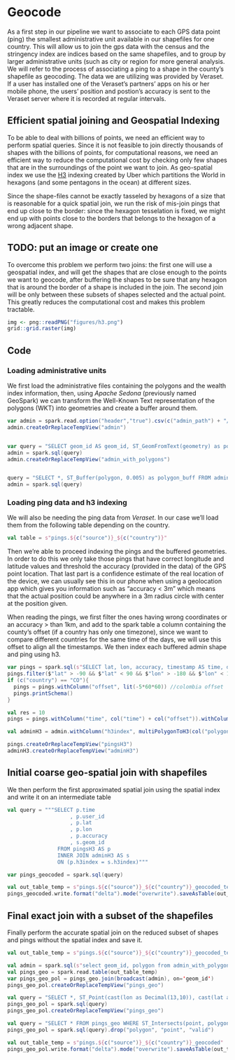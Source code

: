 # Geocode

As a first step in our pipeline we want to associate to each GPS data point (ping) the smallest administrative unit available
in our shapefiles for one country. This will allow us to join the gps data with the census
and the stringency index are indices based on the same shapefiles, and to group by larger administrative units (such
as city or region for more general analysis. We will refer to the process of associating a ping to a shape in the county's
shapefile as geocoding.
The data we are utilizing was provided by Veraset. If a user has installed one of the Veraset's
partners' apps on his or her mobile phone, the users' position and postion's accuracy is sent to the Veraset server where
it is recorded at regular intervals.

## Efficient spatial joining and Geospatial Indexing
To be able to deal with billions of points, we need an efficient way to perform spatial queries. Since it is not feasible
to join directly thousands of shapes with the billions of points, for computational reasons, we need an efficient way to reduce the
computational cost by checking only few shapes that are in the surroundings of the point we want to join.
As geo-spatial index we use the [H3](https://eng.uber.com/h3/) indexing created by Uber
which partitions the World in hexagons (and some pentagons in the ocean) at different sizes.

Since the shape-files cannot be exactly tasseled by hexagons of a size that is reasonable for a quick spatial join, we
run the risk of mis-join pings that end up close to the border: since the hexagon tesselation is fixed, we might end up
with points close to the borders that belongs to the hexagon of a wrong adjacent shape.

## TODO: put an image or create one

To overcome this problem we perform two joins: the first one will use a geospatial index, and will get the shapes that are close enough to
the points we want to geocode, after buffering the shapes to be sure that any hexagon that is around the border of a shape
is included in the join. The second join will be only between these subsets of shapes selected and the actual point. This greatly
reduces the computational cost and makes this problem tractable.



```r
img <- png::readPNG("figures/h3.png")
grid::grid.raster(img)
```

## Code


### Loading administrative units

We first load the administrative files containing the polygons and the wealth index information, then, using *Apache Sedona* (previously named GeoSpark) we
can transform the Well-Known Text representation of the polygons (WKT) into geometries and create a buffer around them.

```scala
var admin = spark.read.option("header","true").csv(c("admin_path") + "/" + c("country") + "/admin.csv")
admin.createOrReplaceTempView("admin")


var query = "SELECT geom_id AS geom_id, ST_GeomFromText(geometry) as polygon FROM admin"
admin = spark.sql(query)
admin.createOrReplaceTempView("admin_with_polygons")


query = "SELECT *, ST_Buffer(polygon, 0.005) as polygon_buff FROM admin_with_polygons"
admin = spark.sql(query)
```

### Loading ping data and h3 indexing

We will also be needing the ping data from *Veraset*. In our case we'll load them from the following table depending on the country.

```scala
val table = s"pings.${c("source")}_${c("country")}"
```

Then we're able to proceed indexing the pings and the buffered geometries.
In order to do this we only take those pings that have correct longitude and latitude
values and threshold the accuracy (provided in the data) of the GPS point location. That last part is a confidence
estimate of the real location of the device, we can usually see this in our phone when using a geolocation app which
gives you information such as "accuracy < 3m" which means that the actual position could be anywhere in a 3m radius circle with
center at the position given.

When reading the pings, we first filter the ones having wrong coordinates or an accuracy > than 1km, and add to the spark
table a column containing the county's offset (if a country has only one timezone), since we want to compare different
countries for the same time of the days, we will use this offset to align all the timestamps. We then index each buffered
admin shape and ping using h3.
```scala
var pings = spark.sql(s"SELECT lat, lon, accuracy, timestamp AS time, device_id AS user_id FROM ${c("input_table")} WHERE country = '${c("country")}'")
pings.filter($"lat" > -90 && $"lat" < 90 && $"lon" > -180 && $"lon" < 180 && $"accuracy" >= 0 && $"accuracy" <= 1000)
if (c("country") == "CO"){
  pings = pings.withColumn("offset", lit(-5*60*60)) //colombia offset
  pings.printSchema()
}

val res = 10
pings = pings.withColumn("time", col("time") + col("offset")).withColumn("h3index", geoToH3(col("lat"), col("lon"), lit(res)))

val adminH3 = admin.withColumn("h3index", multiPolygonToH3(col("polygon_buff"), lit(res))).select("geom_id", "h3index").withColumn("h3index", explode($"h3index"))

pings.createOrReplaceTempView("pingsH3")
adminH3.createOrReplaceTempView("adminH3")
```
## Initial coarse geo-spatial join with shapefiles
We then perform the first approximated spatial join using the spatial index and write it on an intermediate table

```scala
val query = """SELECT p.time
                    , p.user_id
                    , p.lat
                    , p.lon
                    , p.accuracy
                    , s.geom_id
                FROM pingsH3 AS p
                INNER JOIN adminH3 AS s
                ON (p.h3index = s.h3index)"""

var pings_geocoded = spark.sql(query)

val out_table_temp = s"pings.${c("source")}_${c("country")}_geocoded_temp"
pings_geocoded.write.format("delta").mode("overwrite").saveAsTable(out_table_temp)
```

## Final exact join with a subset of the shapefiles
Finally perform the accurate spatial join on the reduced subset of shapes and pings without the spatial index and save it.

```scala
val out_table_temp = s"pings.${c("source")}_${c("country")}_geocoded_temp"

val admin = spark.sql(s"select geom_id, polygon from admin_with_polygon")
val pings_geo = spark.read.table(out_table_temp)
var pings_geo_pol = pings_geo.join(broadcast(admin), on='geom_id')
pings_geo_pol.createOrReplaceTempView("pings_geo")

val query = "SELECT *, ST_Point(cast(lon as Decimal(13,10)), cast(lat as Decimal(13,10))) as point FROM pings_geo"
pings_geo_pol = spark.sql(query)
pings_geo_pol.createOrReplaceTempView("pings_geo")

val query = "SELECT * FROM pings_geo WHERE ST_Intersects(point, polygon)"
pings_geo_pol = spark.sql(query).drop("polygon", "point", "valid")

val out_table_temp = s"pings.${c("source")}_${c("country")}_geocoded"
pings_geo_pol.write.format("delta").mode("overwrite").saveAsTable(out_table)
```